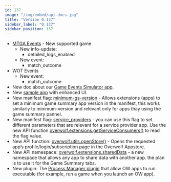 ```yaml
---
id: 137
image: "/img/embed/api-docs.jpg"
title: "Version 0.137"
sidebar_label: "0.137"
sidebar_position: 137
---
```


* [MTGA Events](/api/games/events/magic-the-gathering-arena) - New supported game
   * New info-update:
     * detailed_logs_enabled
   * New event:
     * match_outcome
* WOT Events
  * New event:
    * match_outcome
* New doc about our [Game Events Simulator app](/topics/using-events/using-events-simulator).
* New [sample app](/start/basic-app/sample-app) with enhanced UI.
* New manifest flag: [minimum-gs-version](/api/manifest#meta-minimum-gs) - Allows extensions (apps) to set a minimum game summary app version in the manifest, this works similarly to minimum-version and relevant only for apps thay using the game summary pannel.
* New manifest flag: [service_providers](/api/manifest#service_providers) - you can use this flag to set different parameters that are relevant for a service provider app. Use the new API function [overwolf.extensions.getServiceConsumers()](/api/extensions#getserviceconsumerscallback) to read the flag value.
* New API function: [overwolf.utils.openStore()](/api/utils#openstoreparam) - Opens the requested app’s profile/login/subscription page in the Overwolf Appstore.
* New API namespace: [overwolf.extensions.sharedData](/api/extensions/shared-data) - a new namespace that allows any app to share data with another app. the plan is to use it for the Game Summary tabs.
* New plugin: The [Process Manager plugin](/topics/using-plugins/process-manager-plugin) that allow OW apps to run executable (for example, run a game when you launch an OW app). 


